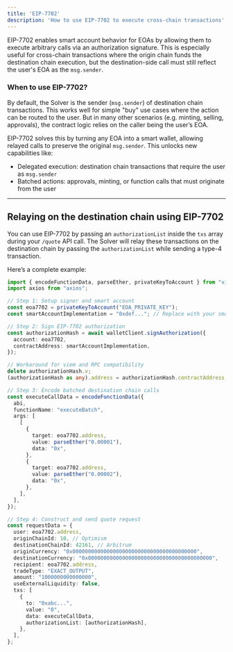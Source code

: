 ```yaml
---
title: 'EIP-7702'
description: 'How to use EIP-7702 to execute cross-chain transactions'
---
```


EIP-7702 enables smart account behavior for EOAs by allowing them to execute arbitrary calls via an authorization signature. This is especially useful for cross-chain transactions where the origin chain funds the destination chain execution, but the destination-side call must still reflect the user's EOA as the `msg.sender`.

### When to use EIP-7702?

By default, the Solver is the sender (`msg.sender`) of destination chain transactions. This works well for simple "buy" use cases where the action can be routed to the user. But in many other scenarios (e.g. minting, selling, approvals), the contract logic relies on the caller being the user’s EOA.

EIP-7702 solves this by turning any EOA into a smart wallet, allowing relayed calls to preserve the original `msg.sender`. This unlocks new capabilities like:

- Delegated execution: destination chain transactions that require the user as `msg.sender`
- Batched actions: approvals, minting, or function calls that must originate from the user

---

## Relaying on the destination chain using EIP-7702

You can use EIP-7702 by passing an `authorizationList` inside the `txs` array during your `/quote` API call. The Solver will relay these transactions on the destination chain by passing the `authorizationList` while sending a type-4 transaction.

Here’s a complete example:

```ts
import { encodeFunctionData, parseEther, privateKeyToAccount } from "viem";
import axios from "axios";

// Step 1: Setup signer and smart account
const eoa7702 = privateKeyToAccount("EOA_PRIVATE_KEY");
const smartAccountImplementation = "0xdef..."; // Replace with your smart account implementation

// Step 2: Sign EIP-7702 authorization
const authorizationHash = await walletClient.signAuthorization({
  account: eoa7702,
  contractAddress: smartAccountImplementation,
});

// Workaround for viem and RPC compatibility 
delete authorizationHash.v;
(authorizationHash as any).address = authorizationHash.contractAddress;

// Step 3: Encode batched destination chain calls
const executeCallData = encodeFunctionData({
  abi,
  functionName: "executeBatch",
  args: [
    [
      {
        target: eoa7702.address,
        value: parseEther("0.00001"),
        data: "0x",
      },
      {
        target: eoa7702.address,
        value: parseEther("0.00002"),
        data: "0x",
      },
    ],
  ],
});

// Step 4: Construct and send quote request
const requestData = {
  user: eoa7702.address,
  originChainId: 10, // Optimism
  destinationChainId: 42161, // Arbitrum
  originCurrency: "0x0000000000000000000000000000000000000000",
  destinationCurrency: "0x0000000000000000000000000000000000000000",
  recipient: eoa7702.address,
  tradeType: "EXACT_OUTPUT",
  amount: "1000000000000000",
  useExternalLiquidity: false,
  txs: [
    {
      to: "0xabc...",
      value: "0",
      data: executeCallData,
      authorizationList: [authorizationHash],
    },
  ],
};
```

